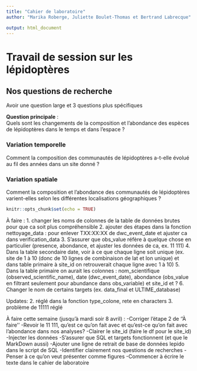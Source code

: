 ```yaml
---
title: "Cahier de laboratoire"
author: "Marika Roberge, Juliette Boulet-Thomas et Bertrand Labrecque"

output: html_document
---
```

Travail de session sur les lépidoptères
====================================

## Nos questions de recherche
Avoir une question large et 3 questions plus spécifiques

**Question principale** :  
Quels sont les changements de la composition et l’abondance des espèces de lépidoptères dans le temps et dans l’espace ?

### **Variation temporelle**  
Comment la composition des communautés de lépidoptères a-t-elle évolué au fil des années dans un site donné ?

### **Variation spatiale**  
Comment la composition et l’abondance des communautés de lépidoptères varient-elles selon les différentes localisations géographiques ?


```r
knitr::opts_chunk$set(echo = TRUE)
```
À faire : 
1. changer les noms de colonnes de la table de données brutes pour que ca soit plus compréhensible
2. ajouter des étapes dans la fonction nettoyage_data : pour enlever TXX:XX:XX de dwc_event_date et ajuster ca dans verification_data
3. S'assurer que obs_value réfère à quelque chose en particulier (presence, abondance, et ajuster les données de ca, ex. 11 111)
4. Dans la table secondaire date, voir à ce que chaque ligne soit unique (ex. site de 1 à 10 (donc de 10 lignes de combinaison de lat et lon unique) et dans table primaire à site_id on retrouverait chaque ligne avec 1 à 10)
5. Dans la table primaire on aurait les colonnes : nom_scientifique (observed_scientific_name), date (dwc_event_date), abondance (obs_value en filtrant seulement pour abundance dans obs_variable) et site_id et ?
6. Changer le nom de certains targets (ex. data_final et ULTIME_database)

Updates: 
2. réglé dans la fonction type_colone, rete en characters
3. problème de 11111 réglé

À faire cette semaine (jusqu'à mardi soir 8 avril) :
-Corriger l'étape 2 de ''À faire''
-Revoir le 11 111, qu'est ce qu'on fait avec et qu'est-ce qu'on fait avec l'abondance dans nos analyses?
-Clairer le site_id (faire le df pour le site_id)
-Injecter les données
-S'assurer que SQL et targets fonctionnent (et que le MarkDown aussi)
-Ajouter une ligne de retrait de base de données lepido dans le script de SQL
-Identifier clairement nos questions de recherches 
-Penser à ce qu'on veut présenter comme figures
-Commencer à écrire le texte dans le cahier de laboratoire
